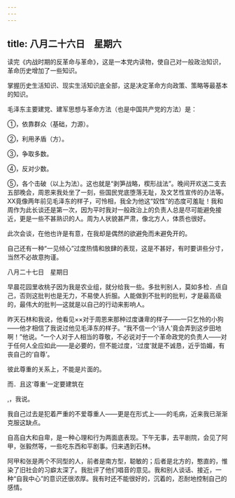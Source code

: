 ```yaml
---
---
---
```

title: 八月二十六日　星期六
---




读完《内战时期的反革命与革命》，这是一本党内读物，使自己对一般政治知识，革命历史增加了一些知识。

掌握历史生活知识、现实生活知识底全部，这是决定革命方向政策、策略等最基本的知识。

毛泽东主要建党、建军思想与革命方法（也是中国共产党的方法）是：

①，依靠群众（基础，力源）。

②，利用矛盾（方）。

③，争取多数。

④，反对少数。

⑤，各个击破（以上为法）。这也就是“剥笋战略，楔形战法”。晚间开欢送二支去五部晚会，周恩来我处坐了一刻，些国民党底堕落无耻，及文艺性宣传的办法等。XX竟像两年前见毛泽东的样子，可怜相，我全为他这“奴性”的态度可羞耻！我和周作为此长谈还是第一次，因为平时我对一般政治上的负责人总是尽可能避免接近，更是一些不甚熟识的人。周为人状貌甚严肃，像北方人，体质也很好。

此次会谈，在他也许是有意，在我却是偶然的欲避免而未避免开的。

自己还有一种“一见倾心”过度热情和放肆的表现，这是不甚好，有时要讲些分寸，当然不必故意拘谨。





八月二十七日　星期日


早晨花园里收桃子因为我是农业组，就分给我一些。多批判别人，莫如多检．点自己，否则这批判也是无力，不易使人折服。人能做到不批判的批判，才是最高级的，最伟大的批判―这就是以自己的行动来影响人。

昨天石林和我说，他看见××对于周恩来那种过度谦卑的样子——一只乞怜的小狗——他才相信了我说过他见毛泽东的样子。“我不信一个‘诗人’竟会弄到这步田地啊！”他说。“一个人对于人相当的尊敬，不必说对于一个革命政党的负责人——对于任何人全应如此——是必要的，但不能过度，‘过度’就是不诚恳，近乎馅媚，有丧自己的‘自尊’。

彼此尊重的关系上，不能是片面的。

而．且这‘尊重’一定要建筑在

,，我说。

我自己过去是犯着严重的不爱尊重人——更是在形式上——的毛病，近来我已渐渐克服这缺点。

自高自大和自卑，是一种心理和行为两面底表现。下午无事，去平剧院，会见了阿甲，张毅然等，一些吃东西和平剧事。归来遇到石林。

阿甲和张是两个不同型的人，前者是南方型，聪敏的；后者是北方的，憨直的，惟染了旧社会的习癖太深了。我批评了他们唱音的意见。我和别人谈话、接近，一种“自我中心”的意识还很浓厚。我有时还不能很好的，沉着的，忍耐地控制自己的感情。